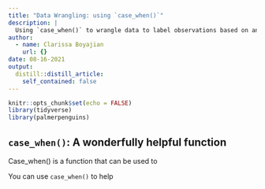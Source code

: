 ```yaml
---
title: "Data Wrangling: using `case_when()`"
description: |
  Using `case_when()` to wrangle data to label observations based on another variable.
author:
  - name: Clarissa Boyajian
    url: {}
date: 08-16-2021
output:
  distill::distill_article:
    self_contained: false
---
```



```r
knitr::opts_chunk$set(echo = FALSE)
library(tidyverse)
library(palmerpenguins)
```

## `case_when()`: A wonderfully helpful function

Case_when() is a function that can be used to 

You can use `case_when()` to help 
```r


```




